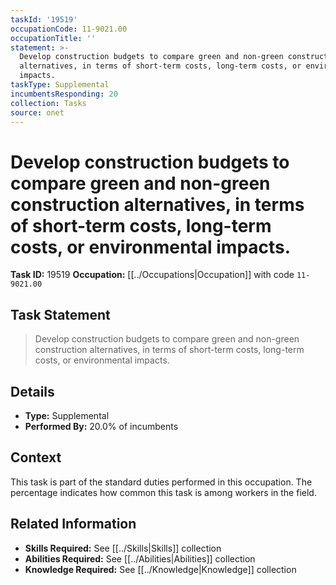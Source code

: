 ```yaml
---
taskId: '19519'
occupationCode: 11-9021.00
occupationTitle: ''
statement: >-
  Develop construction budgets to compare green and non-green construction
  alternatives, in terms of short-term costs, long-term costs, or environmental
  impacts.
taskType: Supplemental
incumbentsResponding: 20
collection: Tasks
source: onet
---
```

# Develop construction budgets to compare green and non-green construction alternatives, in terms of short-term costs, long-term costs, or environmental impacts.

**Task ID:** 19519
**Occupation:** [[../Occupations|Occupation]] with code `11-9021.00`

## Task Statement

> Develop construction budgets to compare green and non-green construction alternatives, in terms of short-term costs, long-term costs, or environmental impacts.

## Details

- **Type:** Supplemental
- **Performed By:** 20.0% of incumbents

## Context

This task is part of the standard duties performed in this occupation. The percentage indicates how common this task is among workers in the field.

## Related Information

- **Skills Required:** See [[../Skills|Skills]] collection
- **Abilities Required:** See [[../Abilities|Abilities]] collection
- **Knowledge Required:** See [[../Knowledge|Knowledge]] collection
